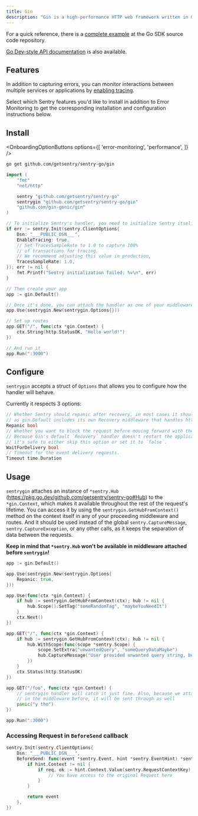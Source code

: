```yaml
---
title: Gin
description: "Gin is a high-performance HTTP web framework written in Golang. Learn how to set it up with Sentry."
---
```


For a quick reference, there is a [complete example](https://github.com/getsentry/sentry-go/tree/master/_examples/gin) at the Go SDK source code repository.

[Go Dev-style API documentation](https://pkg.go.dev/github.com/getsentry/sentry-go/gin) is also available.

## Features

In addition to capturing errors, you can monitor interactions between multiple services or applications by [enabling tracing](/concepts/key-terms/tracing/).

Select which Sentry features you'd like to install in addition to Error Monitoring to get the corresponding installation and configuration instructions below.

## Install

<OnboardingOptionButtons
  options={[
    'error-monitoring',
    'performance',
  ]}
/>

```bash
go get github.com/getsentry/sentry-go/gin
```

<Break />


```go {"onboardingOptions": {"performance": "13-17"}}
import (
	"fmt"
	"net/http"

	sentry "github.com/getsentry/sentry-go"
	sentrygin "github.com/getsentry/sentry-go/gin"
	"github.com/gin-gonic/gin"
)

// To initialize Sentry's handler, you need to initialize Sentry itself beforehand
if err := sentry.Init(sentry.ClientOptions{
	Dsn: "___PUBLIC_DSN___",
	EnableTracing: true,
	// Set TracesSampleRate to 1.0 to capture 100%
	// of transactions for tracing.
	// We recommend adjusting this value in production,
	TracesSampleRate: 1.0,
}); err != nil {
	fmt.Printf("Sentry initialization failed: %v\n", err)
}

// Then create your app
app := gin.Default()

// Once it's done, you can attach the handler as one of your middleware
app.Use(sentrygin.New(sentrygin.Options{}))

// Set up routes
app.GET("/", func(ctx *gin.Context) {
	ctx.String(http.StatusOK, "Hello world!")
})

// And run it
app.Run(":3000")
```

## Configure

`sentrygin` accepts a struct of `Options` that allows you to configure how the handler will behave.

Currently it respects 3 options:

```go
// Whether Sentry should repanic after recovery, in most cases it should be set to true,
// as gin.Default includes its own Recovery middleware that handles http responses.
Repanic bool
// Whether you want to block the request before moving forward with the response.
// Because Gin's default `Recovery` handler doesn't restart the application,
// it's safe to either skip this option or set it to `false`.
WaitForDelivery bool
// Timeout for the event delivery requests.
Timeout time.Duration
```

## Usage

`sentrygin` attaches an instance of `*sentry.Hub` (https://pkg.go.dev/github.com/getsentry/sentry-go#Hub) to the `*gin.Context`, which makes it available throughout the rest of the request's lifetime.
You can access it by using the `sentrygin.GetHubFromContext()` method on the context itself in any of your proceeding middleware and routes.
And it should be used instead of the global `sentry.CaptureMessage`, `sentry.CaptureException`, or any other calls, as it keeps the separation of data between the requests.

**Keep in mind that `*sentry.Hub` won't be available in middleware attached before `sentrygin`!**

```go
app := gin.Default()

app.Use(sentrygin.New(sentrygin.Options{
	Repanic: true,
}))

app.Use(func(ctx *gin.Context) {
	if hub := sentrygin.GetHubFromContext(ctx); hub != nil {
		hub.Scope().SetTag("someRandomTag", "maybeYouNeedIt")
	}
	ctx.Next()
})

app.GET("/", func(ctx *gin.Context) {
	if hub := sentrygin.GetHubFromContext(ctx); hub != nil {
		hub.WithScope(func(scope *sentry.Scope) {
			scope.SetExtra("unwantedQuery", "someQueryDataMaybe")
			hub.CaptureMessage("User provided unwanted query string, but we recovered just fine")
		})
	}
	ctx.Status(http.StatusOK)
})

app.GET("/foo", func(ctx *gin.Context) {
	// sentrygin handler will catch it just fine. Also, because we attached "someRandomTag"
	// in the middleware before, it will be sent through as well
	panic("y tho")
})

app.Run(":3000")
```

### Accessing Request in `BeforeSend` callback


```go
sentry.Init(sentry.ClientOptions{
	Dsn: "___PUBLIC_DSN___",
	BeforeSend: func(event *sentry.Event, hint *sentry.EventHint) *sentry.Event {
		if hint.Context != nil {
			if req, ok := hint.Context.Value(sentry.RequestContextKey).(*http.Request); ok {
				// You have access to the original Request here
			}
		}

		return event
	},
})
```
